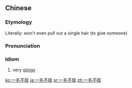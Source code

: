 ==Chinese==
{{zh-forms}}

===Etymology===
Literally: won't even pull out a single hair (to give someone)

===Pronunciation===
{{zh-pron
|m=一máo不bá
|c=jat1 mou4 bat1 bat6
|cat=id
}}

===Idiom===
{{zh-idiom}}

# very [[stingy]]

[[ko:一毛不拔]]
[[ja:一毛不拔]]
[[sr:一毛不拔]]
[[zh:一毛不拔]]
